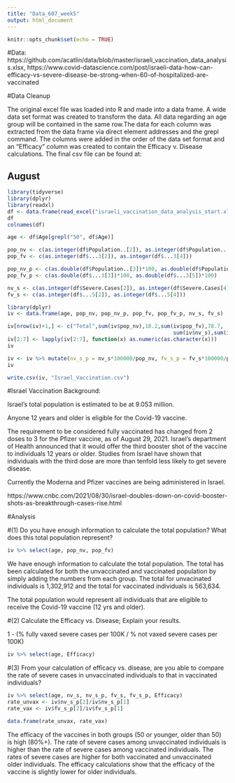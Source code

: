 ---
title: "Data_607_week5"
output: html_document
---

```{r setup, include=FALSE}
knitr::opts_chunk$set(echo = TRUE)
```

#Data: https://github.com/acatlin/data/blob/master/israeli_vaccination_data_analysis.xlsx, https://www.covid-datascience.com/post/israeli-data-how-can-efficacy-vs-severe-disease-be-strong-when-60-of-hospitalized-are-vaccinated
  

#Data Cleanup

The original excel file was loaded into R and made into a data frame. A wide data set format was created to transform the data. All data regarding an age group will be contained in the same row.The data for each column was extracted from the data frame via direct element addresses and the grepl command. The columns were added in the order of the data set format and an "Efficacy" column was created to contain the Efficacy v. Disease calculations. The final csv file can be found at: 


## August

```{r, message=FALSE}
library(tidyverse)
library(dplyr)
library(readxl)
df <- data.frame(read_excel("israeli_vaccination_data_analysis_start.xlsx"))
df
colnames(df)
```

```{r Age}
age <- df$Age[grepl("50", df$Age)]
```

```{r Population}
pop_nv <- c(as.integer(df$Population..[2]), as.integer(df$Population..[4]))
pop_fv <- c(as.integer(df$...3[2]), as.integer(df$...3[4]))

pop_nv_p <- c(as.double(df$Population..[3])*100, as.double(df$Population..[5])*100)
pop_fv_p <- c(as.double(df$...3[3])*100, as.double(df$...3[5])*100)
```

```{r Severe Cases}
nv_s <- c(as.integer(df$Severe.Cases[2]), as.integer(df$Severe.Cases[4]))
fv_s <- c(as.integer(df$...5[2]), as.integer(df$...5[4]))
```

```{r Israel Vaccination}
library(dplyr)
iv <- data.frame(age, pop_nv, pop_nv_p, pop_fv, pop_fv_p, nv_s, fv_s)

iv[nrow(iv)+1,] <- c("Total",sum(iv$pop_nv),18.2,sum(iv$pop_fv),78.7,
                                                     sum(iv$nv_s),sum(iv$fv_s))
iv[2:7] <- lapply(iv[2:7], function(x) as.numeric(as.character(x)))
iv
```

```{r}
iv <- iv %>% mutate(nv_s_p = nv_s*100000/pop_nv, fv_s_p = fv_s*100000/pop_fv, Efficacy = (1-(fv_s_p/nv_s_p))*100)
iv
```


```{r csv}
write.csv(iv, "Israel_Vaccination.csv")
```

#Israel Vaccination Background:

  Israel's total population is estimated to be at 9.053 million.
  
  Anyone 12 years and older is eligible for the Covid-19 vaccine.
  
  The requirement to be considered fully vaccinated has changed from 2 doses to 3 for the Pfizer vaccine, as of August 29, 2021. Israel's department of Health announced that it would offer the third booster shot of the vaccine to individuals 12 years or older. Studies from Israel have shown that individuals with the third dose are more than tenfold less likely to get severe disease. 
  
  Currently the Moderna and Pfizer vaccines are being administered in Israel.
  
https://www.cnbc.com/2021/08/30/israel-doubles-down-on-covid-booster-shots-as-breakthrough-cases-rise.html



#Analysis

#(1) Do you have enough information to calculate the total population? What does this total population represent?

```{r}
iv %>% select(age, pop_nv, pop_fv)
```

We have enough information to calculate the total population. The total has been calculated for both the unvaccinated and vaccinated population by simply adding the numbers from each group. The total for unvacinated individuals is 1,302,912 and the total for vaccinated individuals is 563,634.


The total population would represent all individuals that are eligible to receive the Covid-19 vaccine (12 yrs and older).


#(2) Calculate the Efficacy vs. Disease; Explain your results.	

 1 - (% fully vaxed severe cases per 100K / % not vaxed severe cases per 100K)
  
```{r}
iv %>% select(age, Efficacy)
```
 


#(3) From your calculation of efficacy vs. disease, are you able to compare the rate of severe cases in unvaccinated individuals to that in vaccinated individuals?	
```{r}
iv %>% select(age, nv_s, nv_s_p, fv_s, fv_s_p, Efficacy) 
rate_unvax <- iv$nv_s_p[2]/iv$nv_s_p[1]
rate_vax <- iv$fv_s_p[2]/iv$fv_s_p[1]

data.frame(rate_unvax, rate_vax)
```

The efficacy of the vaccines in both groups (50 or younger, older than 50) is high (80%+). The rate of severe cases among unvaccinated individuals is higher than the rate of severe cases among vaccinated individuals. The rates of severe cases are higher for both vaccinated and unvaccinated older individuals. The efficacy calculations show that the efficacy of the vaccine is slightly lower for older individuals. 


